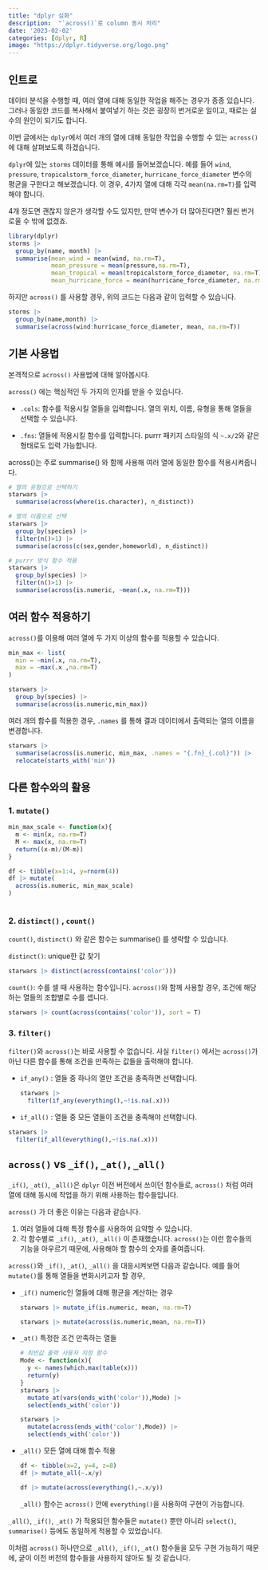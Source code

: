 ```yaml
---
title: "dplyr 심화"
description:  "`across()`로 column 동시 처리"
date: '2023-02-02'
categories: [dplyr, R]
image: "https://dplyr.tidyverse.org/logo.png"
---
```


## 인트로

데이터 분석을 수행할 때, 여러 열에 대해 동일한 작업을 해주는 경우가 종종 있습니다. 그러나 동일한 코드를 복사해서 붙여넣기 하는 것은 굉장히 번거로운 일이고, 때로는 실수의 원인이 되기도 합니다.

이번 글에서는 `dplyr`에서 여러 개의 열에 대해 동일한 작업을 수행할 수 있는 `across()` 에 대해 살펴보도록 하겠습니다.

`dplyr`에 있는 `storms` 데이터를 통해 예시를 들어보겠습니다. 예를 들어 `wind`, `pressure`, `tropicalstorm_force_diameter`, `hurricane_force_diameter` 변수의 평균을 구한다고 해보겠습니다. 이 경우, 4가지 열에 대해 각각 `mean(na.rm=T)`를 입력해야 합니다.

4개 정도면 괜찮지 않은가 생각할 수도 있지만, 만약 변수가 더 많아진다면? 훨씬 번거로울 수 밖에 없겠죠.

```r
library(dplyr)
storms |> 
  group_by(name, month) |> 
  summarise(mean_wind = mean(wind, na.rm=T),
            mean_pressure = mean(pressure,na.rm=T),
            mean_tropical = mean(tropicalstorm_force_diameter, na.rm=T),
            mean_hurricane_force = mean(hurricane_force_diameter, na.rm=T))
```

하지만 `across()` 를 사용할 경우, 위의 코드는 다음과 같이 입력할 수 있습니다.

```r
storms |> 
  group_by(name,month) |> 
  summarise(across(wind:hurricane_force_diameter, mean, na.rm=T))
```

## 기본 사용법

본격적으로 `across()` 사용법에 대해 알아봅시다.

`across()` 에는 핵심적인 두 가지의 인자를 받을 수 있습니다.

-   `.cols`: 함수를 적용시킬 열들을 입력합니다. 열의 위치, 이름, 유형을 통해 열들을 선택할 수 있습니다.

-   `.fns`: 열들에 적용시킬 함수를 입력합니다. purrr 패키지 스타일의 식 `~.x/2`와 같은 형태로도 입력 가능합니다.

across()는 주로 summarise() 와 함께 사용해 여러 열에 동일한 함수를 적용시켜줍니다.

```r
# 열의 유형으로 선택하기
starwars |> 
  summarise(across(where(is.character), n_distinct))

# 열의 이름으로 선택
starwars |> 
  group_by(species) |> 
  filter(n()>1) |> 
  summarise(across(c(sex,gender,homeworld), n_distinct))

# purrr 방식 함수 적용
starwars |> 
  group_by(species) |> 
  filter(n()>1) |> 
  summarise(across(is.numeric, ~mean(.x, na.rm=T)))

```

## 여러 함수 적용하기

`across()`를 이용해 여러 열에 두 가지 이상의 함수를 적용할 수 있습니다.

```r
min_max <- list(
  min = ~min(.x, na.rm=T),
  max = ~max(.x ,na.rm=T)
)

starwars |> 
  group_by(species) |> 
  summarise(across(is.numeric,min_max))

```

여러 개의 함수를 적용한 경우, `.names` 를 통해 결과 데이터에서 출력되는 열의 이름을 변경합니다.

```r
starwars |> 
  summarise(across(is.numeric, min_max, .names = "{.fn}_{.col}")) |> 
  relocate(starts_with('min'))
```

## 다른 함수와의 활용

### 1. `mutate()`

```r
min_max_scale <- function(x){
  m <- min(x, na.rm=T)
  M <- max(x, na.rm=T)
  return((x-m)/(M-m))
}

df <- tibble(x=1:4, y=rnorm(4))
df |> mutate(
  across(is.numeric, min_max_scale)
)



```

### 2. `distinct()` , `count()`

`count()`, `distinct()` 와 같은 함수는 summarise() 를 생략할 수 있습니다.

`distinct()`: unique한 값 찾기

```r
starwars |> distinct(across(contains('color')))
```

`count()`: 수를 셀 때 사용하는 함수입니다. `across()`와 함께 사용할 경우, 조건에 해당하는 열들의 조합별로 수를 셉니다.

```r
starwars |> count(across(contains('color')), sort = T)
```

### 3. `filter()`

`filter()`와 `across()`는 바로 사용할 수 없습니다. 사실 `filter()` 에서는 `across()`가 아닌 다른 함수를 통해 조건을 만족하는 값들을 출력해야 합니다.

-   `if_any()` : 열들 중 하나의 열만 조건을 충족하면 선택합니다.

    ```r
    starwars |> 
      filter(if_any(everything(),~!is.na(.x)))
    ```

-   `if_all()` : 열들 중 모든 열들이 조건을 충족해야 선택합니다.

```r
starwars |> 
  filter(if_all(everything(),~!is.na(.x)))
```

## `across()` vs `_if()`, `_at()`, `_all()`

`_if()`, `_at()`, `_all()`은 `dplyr` 이전 버전에서 쓰이던 함수들로, `across()` 처럼 여러 열에 대해 동시에 작업을 하기 위해 사용하는 함수들입니다.

`across()` 가 더 좋은 이유는 다음과 같습니다.

1.  여러 열들에 대해 특정 함수를 사용하여 요약할 수 있습니다.
2.  각 함수별로 `_if()`, `_at()`, `_all()` 이 존재했습니다. `across()`는 이런 함수들의 기능을 아우르기 때문에, 사용해야 할 함수의 숫자를 줄여줍니다.

`across()`와 `_if()`, `_at()`, `_all()` 을 대응시켜보면 다음과 같습니다. 예를 들어 `mutate()`를 통해 열들을 변화시키고자 할 경우,

-   `_if()` numeric인 열들에 대해 평균을 계산하는 경우

    ```r
    starwars |> mutate_if(is.numeric, mean, na.rm=T) 

    starwars |> mutate(across(is.numeric,mean, na.rm=T))
    ```

-   `_at()` 특정한 조건 만족하는 열들

    ```r
    # 최빈값 출력 사용자 지정 함수
    Mode <- function(x){
      y <- names(which.max(table(x)))
      return(y)
    }
    starwars |> 
      mutate_at(vars(ends_with('color')),Mode) |> 
      select(ends_with('color'))

    starwars |> 
      mutate(across(ends_with('color'),Mode)) |> 
      select(ends_with('color'))
    ```

-   `_all()` 모든 열에 대해 함수 적용

    ```r
    df <- tibble(x=2, y=4, z=8)
    df |> mutate_all(~.x/y)

    df |> mutate(across(everything(),~.x/y))
    ```

    `_all()` 함수는 `across()` 안에 `everything()`을 사용하여 구현이 가능합니다.

`_all()`, `_if()`, `_at()` 가 적용되던 함수들은 `mutate()` 뿐만 아니라 `select()`, `summarise()` 등에도 동일하게 적용할 수 있었습니다.

이처럼 `across()` 하나만으로 `_all()`, `_if()`, `_at()` 함수들을 모두 구현 가능하기 때문에, 굳이 이전 버전의 함수들을 사용하지 않아도 될 것 같습니다.

